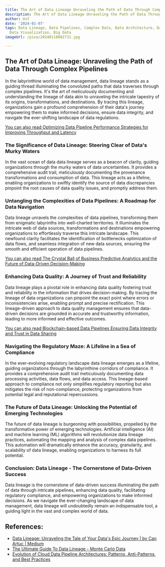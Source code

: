 ```yaml
---
title: The Art of Data Lineage Unraveling the Path of Data Through Complex Pipelines
description: The Art of Data Lineage Unraveling the Path of Data Through Complex Pipelines
author: Usf
date: '2024-01-07'
tags: Data Lineage, Data Pipelines, Complex Data, Data Architecture, Data Management,
  Data Visualization, Big Data
imageUrl: /pixa/20240118082731.jpg

---
```

## The  Art of Data Lineage: Unraveling the Path of  Data Through Complex Pipelines

In the labyrinthine world of data management, data lineage stands as a guiding thread  illuminating the convoluted paths that data traverses through complex pipelines. It's  the art of meticulously documenting and understanding the lineage of data akin to unraveling the intricate tapestry of its origins, transformations, and destinations. By tracing this lineage, organizations gain a profound comprehension of their data's journey  empowering them to make informed decisions, ensure data integrity, and navigate  the ever-shifting landscape of data regulations.

[You can also read Optimizing Data Pipeline Performance Strategies for Improving Throughput and Latency](Optimizing%20Data%20Pipeline%20Performance%20Strategies%20for%20Improving%20Throughput%20and%20Latency)


###  The Significance of Data Lineage: Steering Clear of Data's Murky  Waters

In  the vast ocean of data data  lineage serves as a beacon of clarity, guiding organizations through the murky waters of data uncertainties. It provides a comprehensive audit trail, meticulously documenting the provenance transformations and consumption of data. This lineage acts as  a lifeline, enabling organizations to swiftly  identify the source of data discrepancies  pinpoint the root causes of data quality  issues, and promptly  address them.

###  Untangling the Complexities of Data Pipelines: A Roadmap for Data Navigation

Data lineage unravels the complexities of data pipelines, transforming them from  enigmatic labyrinths into well-charted territories. It illuminates the intricate web of data  sources, transformations  and destinations empowering organizations to effortlessly traverse this intricate landscape. This newfound clarity  facilitates the identification of bottlenecks optimization of data flows, and seamless integration of new data  sources, ensuring the smooth and efficient operation of  data pipelines.

[You can also read The Crystal Ball of Business Predictive Analytics and the Future of Data-Driven Decision-Making](The%20Crystal%20Ball%20of%20Business%20Predictive%20Analytics%20and%20the%20Future%20of%20Data-Driven%20Decision-Making)


### Enhancing Data  Quality: A Journey of Trust and Reliability

Data lineage  plays a pivotal role in  enhancing data quality fostering trust and reliability in the information that drives decision-making. By tracing the lineage  of data organizations can  pinpoint  the exact point where errors or inconsistencies arise,  enabling prompt and  precise rectification.  This lineage-driven approach to  data quality management ensures  that data-driven decisions are grounded  in accurate and trustworthy information, leading to more informed and effective outcomes.

[You can also read Blockchain-based Data Pipelines Ensuring  Data Integrity and Trust in Data Sharing](Blockchain-based%20Data%20Pipelines%20Ensuring%20Data%20Integrity%20and%20Trust%20in%20Data%20Sharing)


### Navigating  the Regulatory Maze: A Lifeline in a Sea of  Compliance

In the ever-evolving regulatory landscape data lineage emerges as a lifeline,  guiding organizations through the labyrinthine corridors of compliance. It  provides  a comprehensive audit trail meticulously documenting data processing activities, data flows, and data access. This lineage-based approach to compliance not only simplifies  regulatory  reporting but also mitigates the risk of non-compliance, protecting organizations  from potential legal and reputational repercussions.

### The Future of Data  Lineage: Unlocking the Potential of  Emerging Technologies

The future of data lineage is burgeoning with possibilities,  propelled  by the transformative power of emerging technologies. Artificial intelligence (AI) and machine learning  (ML) algorithms will revolutionize data lineage practices, automating the mapping and analysis of complex data pipelines. This automation will dramatically enhance the accuracy, granularity, and scalability of data lineage, enabling organizations  to harness its full potential.

### Conclusion: Data  Lineage - The Cornerstone of Data-Driven Success

Data lineage is the cornerstone  of data-driven success illuminating the path of data through intricate pipelines, enhancing data quality, facilitating regulatory compliance, and empowering organizations to make informed  decisions. As we navigate the ever-changing landscape of data management, data lineage  will undoubtedly remain an indispensable tool, a guiding light in the  vast and  complex  world of data.

## References:
- [Data Lineage: Unraveling the Tale of Your Data's Epic Journey | by Can Artuc | Medium](https://medium.com/@canartuc/data-lineage-unraveling-the-tale-of-your-datas-epic-journey-479505d46c4d)
- [The Ultimate Guide To Data Lineage - Monte Carlo Data](https://www.montecarlodata.com/blog-data-lineage/)
- [Evolution of Cloud Data Pipeline Architectures: Patterns, Anti-Patterns, and Best Practices](https://www.linkedin.com/pulse/evolution-cloud-data-pipeline-architectures-patterns-best-bipin-dayal)
